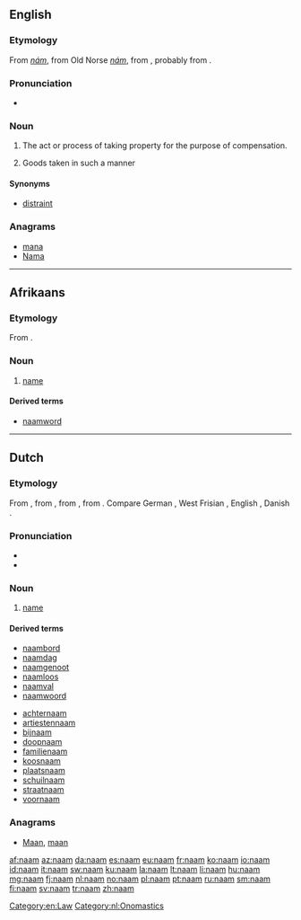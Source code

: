{{also|nam|Nam|'Nam|NAM|nám|năm|nấm}}
==English==

===Etymology===
From {{etyl|ang|en}} ''[[nám]]'', from Old Norse ''[[nám]]'', from {{etyl|gem-pro|en}} {{term/t|gem-pro|*nemaną||take}}, probably from {{etyl|ine-pro|en}} {{term/t|ine-pro|*nem-||take}}.

===Pronunciation===
* {{IPA|/nɑːm/}}

===Noun===
{{en-noun|-}}

# {{context|obsolete|legal|lang=en}} The act or process of taking property for the purpose of compensation.
# {{context|obsolete|legal|lang=en}} Goods taken in such a manner

====Synonyms====
* [[distraint]]

===Anagrams===
* [[mana#English|mana]]
* [[Nama#English|Nama]]

[[Category:en:Law]]

----

==Afrikaans==

===Etymology===
From {{etyl|nl|af}} {{term|naam|lang=nl}}.

===Noun===
{{af-noun|name}}

# [[name]]

====Derived terms====
* [[naamword]]

----

==Dutch==

===Etymology===
From {{etyl|dum|nl}} {{term|name|lang=dum}}, from {{etyl|odt|nl}} {{term|namo|lang=odt}}, from {{etyl|gem-pro|nl}} {{term/t|gem-pro|*namô}}, from {{etyl|ine-pro|nl}} {{term/t|ine-pro|*h₁nómn̥}}. Compare German {{term|Name|lang=de}}, West Frisian {{term|namme|lang=fy}}, English {{term|name|lang=en}}, Danish {{term|navn|lang=da}}.

===Pronunciation===
* {{rhymes|aːm|lang=nl}}
* {{IPA|/naːm/|lang=nl}}

===Noun===
{{nl-noun|m|namen|naampje}}

# [[name]]

====Derived terms====
<!-- naam* -->
* [[naambord]]
* [[naamdag]]
* [[naamgenoot]]
* [[naamloos]]
* [[naamval]]
* [[naamwoord]]
<!-- *naam -->
* [[achternaam]]
* [[artiestennaam]]
* [[bijnaam]]
* [[doopnaam]]
* [[familienaam]]
* [[koosnaam]]
* [[plaatsnaam]]
* [[schuilnaam]]
* [[straatnaam]]
* [[voornaam]]

===Anagrams===
* [[Maan#Dutch|Maan]], [[maan#Dutch|maan]]

[[Category:nl:Onomastics]]

[[af:naam]]
[[az:naam]]
[[da:naam]]
[[es:naam]]
[[eu:naam]]
[[fr:naam]]
[[ko:naam]]
[[io:naam]]
[[id:naam]]
[[it:naam]]
[[sw:naam]]
[[ku:naam]]
[[la:naam]]
[[lt:naam]]
[[li:naam]]
[[hu:naam]]
[[mg:naam]]
[[fj:naam]]
[[nl:naam]]
[[no:naam]]
[[pl:naam]]
[[pt:naam]]
[[ru:naam]]
[[sm:naam]]
[[fi:naam]]
[[sv:naam]]
[[tr:naam]]
[[zh:naam]]